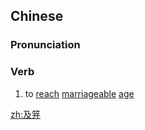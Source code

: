 ==Chinese==
{{zh-forms}}

===Pronunciation===
{{zh-pron
|m=jíjī
|cat=v
}}

===Verb===
{{zh-verb}}

# to [[reach]] [[marriageable]] [[age]] {{gloss|of girls who have just turned fifteen}}

[[zh:及笄]]